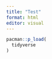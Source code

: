 ```yaml
---
title: "Test"
format: html
editor: visual
---
```




```r
pacman::p_load(
  tidyverse
)
```

```r

```

